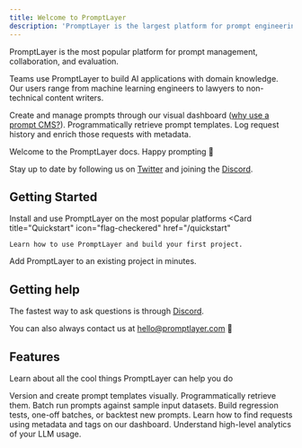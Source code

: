 ```yaml
---
title: Welcome to PromptLayer
description: 'PromptLayer is the largest platform for prompt engineering'
---
```


PromptLayer is the most popular platform for prompt management, collaboration, and evaluation. 

Teams use PromptLayer to build AI applications with domain knowledge. Our users range from machine learning engineers to lawyers to non-technical content writers.

Create and manage prompts through our visual dashboard ([why use a prompt CMS?](/why-promptlayer/prompt-management)). Programmatically retrieve prompt templates. Log request history and enrich those requests with metadata. 

Welcome to the PromptLayer docs. Happy prompting 🍰

Stay up to date by following us on [Twitter](https://twitter.com/promptlayer) and joining the [Discord](https://discord.gg/DBAhQbW39S).

## Getting Started
Install and use PromptLayer on the most popular platforms
<CardGroup cols={2}>
  <Card
    title="Quickstart"
    icon="flag-checkered"
    href="/quickstart"
  >
    Learn how to use PromptLayer and build your first project.
  </Card>
  <Card
    title="Migration Guide"
    icon="person-running"
    href="/migration"
  >
    Add PromptLayer to an existing project in minutes.
  </Card>
</CardGroup>

## Getting help

The fastest way to ask questions is through [Discord](https://discord.gg/DBAhQbW39S).

You can also always contact us at hello@promptlayer.com 👋

## Features

Learn about all the cool things PromptLayer can help you do

<CardGroup cols={2}>
  <Card
    title="Prompt Registry"
    icon="notebook"
    href="/features/prompt-registry/overview"
  >
    Version and create prompt templates visually. Programmatically retrieve them.
  </Card>
    <Card
    title="Evaluate Prompts"
    icon="ranking-star"
    href="/features/evaluations/overview"
  >
    Batch run prompts against sample input datasets. Build regression tests, one-off batches, or backtest new prompts.
  </Card>
  <Card
    title="Advanced Search"
    icon="magnifying-glass"
    href="/why-promptlayer/advanced-search"
  >
    Learn how to find requests using metadata and tags on our dashboard.
  </Card>
  <Card
    title="Analytics"
    icon="chart-pie-simple"
    href="/why-promptlayer/analytics"
  >
    Understand high-level analytics of your LLM usage.
  </Card>
</CardGroup>
